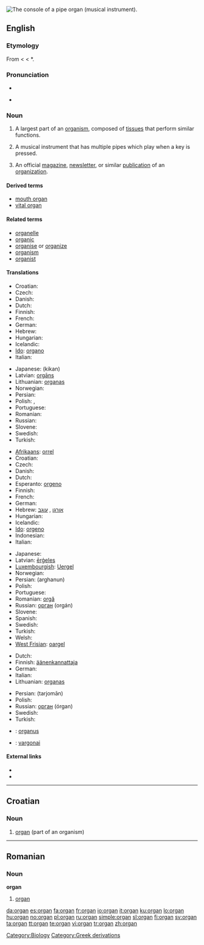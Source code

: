 {{wikipedia}}
{{commons|Pipe organ}}
[[Image:Pipe.organ.console.arp.jpg|thumb|right|The console of a pipe organ (musical instrument).]]
{{also|Organ}}
==English==

===Etymology===
From {{etyl|la}} {{term|organum|lang=la}} < {{etyl|grc}} {{term|ὄργανον||an instrument, implement, tool, also an organ of sense or apprehension, an organ of the body, also a musical instrument, an organ|tr=organon|lang=grc|sc=polytonic}} < *{{term|sc=polytonic|ἔργειν|tr=ergein||to work}}.

===Pronunciation===
* {{IPA|'ɔɹ.gɛn}}
* {{audio|en-us-organ.ogg|Audio (US)}}
*: {{rhymes|ɔː(r)ɡən}}

===Noun===
{{en-noun}}

# A largest part of an [[organism]], composed of [[tissue]]s that perform similar functions.
# {{musici}} A musical instrument that has multiple pipes which play when a key is pressed.
# An official [[magazine]], [[newsletter]], or similar [[publication]] of an [[organization]].

====Derived terms====
* [[mouth organ]]
* [[vital organ]]

====Related terms====
* [[organelle]]
* [[organic]]
* [[organise]] or [[organize]]
* [[organism]]
* [[organist]]

====Translations====
{{trans-top|part of an organism}}
* Croatian: {{t-|hr|organ|m|alt=òrgān}}
* Czech: {{t+|cs|orgán|m}}
* Danish: {{t+|da|organ}}
* Dutch: {{t+|nl|orgaan|n}}
* Finnish: {{t+|fi|elin}}
* French: {{t+|fr|organe|m}}
* German: {{t+|de|Organ|n}}
* Hebrew: {{t+|he|איבר|m|sc=Hebr}}
* Hungarian: {{t+|hu|szerv}}
* Icelandic: {{t+|is|líffæri|n}}
* [[Ido]]: [[organo]]
* Italian: {{t+|it|organo|m}}
{{trans-mid}}
* Japanese: {{Jpan|[[器官]]}} (kikan)
* Latvian: [[orgāns]] {{m}}
* Lithuanian: [[organas]] {{m}}
* Norwegian: {{t+|no|organ}}
* Persian: {{t-|fa|اندام|tr=andām|sc=fa-Arab|xs=Persian}}
* Polish: {{t+|pl|narząd|m}}, {{t+|pl|organ|m}}
* Portuguese: {{t+|pt|órgão}}
* Romanian: {{t-|ro|organ|n}}
* Russian: {{t+|ru|орган|m|tr=órgan|sc=Cyrl}}
* Slovene: {{t+|sl|organ|m}}
* Swedish: {{t+|sv|organ|n}}
* Turkish: {{t+|tr|organ}}
{{trans-bottom}}

{{trans-top|musical instrument}}
* [[Afrikaans]]: [[orrel]]
* Croatian: {{t-|hr|orgulje|f|alt=òrgulje}}
* Czech: {{t-|cs|varhany|p}}
* Danish: {{t-|da|orgel|n}}
* Dutch: {{t+|nl|orgel|n}}
* Esperanto: [[orgeno]]
* Finnish: {{t+|fi|urut|p}}
* French: {{t+|fr|orgue|m}}
* German: {{t+|de|Orgel|f}}
* Hebrew: [[:he:אורגן|אורגן]] {{m}}, [[:he:עוגב|עוגב]] {{m}}
* Hungarian: {{t+|hu|orgona}}
* Icelandic: {{t-|is|orgel|n}}
* [[Ido]]: [[orgeno]]
* Indonesian: {{t-|id|organ|xs=Indonesian}}
* Italian: {{t+|it|organo|m}}
{{trans-mid}}
* Japanese: {{t+|ja|オルガン|tr=orugan|sc=Jpan}}
* Latvian: [[ērģeles]] {{f|p}}
* [[Luxembourgish]]: [[Uergel]]
* Norwegian: {{t-|no|orgel}}
* Persian: {{fa-Arab|[[ارغنون]]}} (arghanun)
* Polish: {{t+|pl|organy|p}}
* Portuguese: {{t+|pt|órgão}}
* Romanian: [[orgă]] {{f}}
* Russian: [[орган]] (orgán) {{m}}
* Slovene: {{t+|sl|orgle|f|p}}
* Spanish: {{t+|es|órgano}}
* Swedish: {{t+|sv|orgel|c}}
* Turkish: {{t+|tr|org}}
* Welsh: {{t-|cy|organ|xs=Welsh}}
* [[West Frisian]]: [[oargel]] {{n}}
{{trans-bottom}}

{{trans-top|magazine, newsletter, or similar publication}}
* Dutch: {{t+|nl|orgaan|n}}
* Finnish: [[äänenkannattaja]]
* German: {{t+|de|Organ|n}}
* Italian: {{t+|it|organo|m}}
* Lithuanian: [[organas]] {{m}}
{{trans-mid}}
* Persian: {{fa-Arab|[[ترجمان]]}} (tarjomān)
* Polish: {{t+|pl|organ|m}}
* Russian: [[орган]] (órgan) {{m}}
* Swedish: {{t+|sv|organ|n}}
* Turkish: {{t+|tr|organ}}
{{trans-bottom}}

{{checktrans-top}}
* {{ttbc|Latin}}: [[organus]] {{m}}
* {{ttbc|Lithuanian}}: [[vargonai]] {{m}}
{{trans-bottom}}

====External links====
* {{R:Webster 1913}}
* {{R:Century 1911}}

----

==Croatian==

===Noun===
{{infl|hr|noun|g=m|head=òrgān}}

# [[#English|organ]] (part of an organism)

----

==Romanian==

===Noun===
'''organ''' {{n}}

# [[#English|organ]]

[[Category:Biology]]
[[Category:Greek derivations]]

[[da:organ]]
[[es:organ]]
[[fa:organ]]
[[fr:organ]]
[[io:organ]]
[[it:organ]]
[[ku:organ]]
[[lo:organ]]
[[hu:organ]]
[[no:organ]]
[[pl:organ]]
[[ru:organ]]
[[simple:organ]]
[[sl:organ]]
[[fi:organ]]
[[sv:organ]]
[[ta:organ]]
[[tt:organ]]
[[te:organ]]
[[vi:organ]]
[[tr:organ]]
[[zh:organ]]